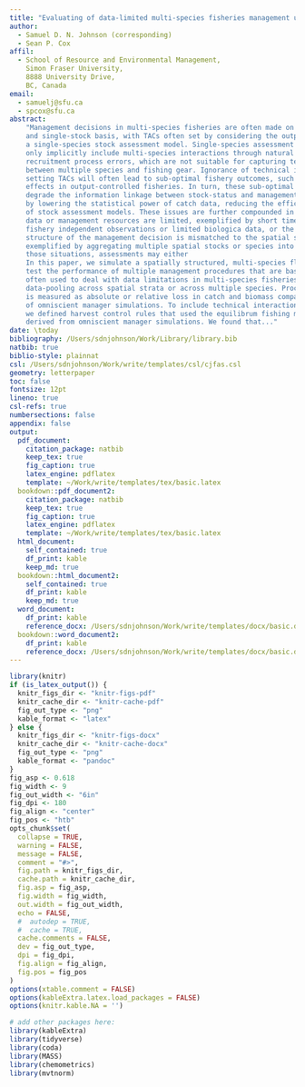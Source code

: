 ```yaml
---  
title: "Evaluating of data-limited multi-species fisheries management using data-pooling and hierarchical stock assessment models to set catch limits."
author: 
  - Samuel D. N. Johnson (corresponding)
  - Sean P. Cox
affil:
  - School of Resource and Environmental Management,
    Simon Fraser University,
    8888 University Drive,
    BC, Canada
email:
  - samuelj@sfu.ca
  - spcox@sfu.ca
abstract: 
    "Management decisions in multi-species fisheries are often made on a single-species
    and single-stock basis, with TACs often set by considering the output of 
    a single-species stock assessment model. Single-species assessment methods, at best, 
    only implicitly include multi-species interactions through natural mortality and 
    recruitment process errors, which are not suitable for capturing technical interactions 
    between multiple species and fishing gear. Ignorance of technical interactions when 
    setting TACs will often lead to sub-optimal fishery outcomes, such as under-utilised TACs from choke
    effects in output-controlled fisheries. In turn, these sub-optimal outcomes may
    degrade the information linkage between stock-status and management decisions
    by lowering the statistical power of catch data, reducing the efficacy
    of stock assessment models. These issues are further compounded in situations where 
    data or management resources are limited, exemplified by short time-series of 
    fishery independent observations or limited biologica data, or the 
    structure of the management decision is mismatched to the spatial structure of the system, 
    exemplified by aggregating multiple spatial stocks or species into one management unit. In
    those situations, assessments may either 
    In this paper, we simulate a spatially structured, multi-species flatfish fishery, and
    test the performance of multiple management procedures that are based on assessment methods 
    often used to deal with data limitations in multi-species fisheries, including 
    data-pooling across spatial strata or across multiple species. Procedure performance
    is measured as absolute or relative loss in catch and biomass compared to the outcome 
    of omniscient manager simulations. To include technical interactions in our management system,
    we defined harvest control rules that used the equilibrum fishing mortality rates 
    derived from omniscient manager simulations. We found that..."
date: \today
bibliography: /Users/sdnjohnson/Work/Library/library.bib
natbib: true
biblio-style: plainnat
csl: /Users/sdnjohnson/Work/write/templates/csl/cjfas.csl 
geometry: letterpaper
toc: false
fontsize: 12pt
lineno: true
csl-refs: true
numbersections: false
appendix: false
output: 
  pdf_document:
    citation_package: natbib
    keep_tex: true
    fig_caption: true
    latex_engine: pdflatex
    template: ~/Work/write/templates/tex/basic.latex
  bookdown::pdf_document2:
    citation_package: natbib
    keep_tex: true
    fig_caption: true
    latex_engine: pdflatex
    template: ~/Work/write/templates/tex/basic.latex
  html_document:
    self_contained: true
    df_print: kable
    keep_md: true
  bookdown::html_document2:
    self_contained: true
    df_print: kable
    keep_md: true
  word_document:
    df_print: kable
    reference_docx: /Users/sdnjohnson/Work/write/templates/docx/basic.docx
  bookdown::word_document2:
    df_print: kable
    reference_docx: /Users/sdnjohnson/Work/write/templates/docx/basic.docx
---
```


```r
library(knitr)
if (is_latex_output()) {
  knitr_figs_dir <- "knitr-figs-pdf"
  knitr_cache_dir <- "knitr-cache-pdf"
  fig_out_type <- "png"
  kable_format <- "latex"
} else {
  knitr_figs_dir <- "knitr-figs-docx"
  knitr_cache_dir <- "knitr-cache-docx"
  fig_out_type <- "png"
  kable_format <- "pandoc"
}
fig_asp <- 0.618
fig_width <- 9
fig_out_width <- "6in"
fig_dpi <- 180
fig_align <- "center"
fig_pos <- "htb"
opts_chunk$set(
  collapse = TRUE,
  warning = FALSE,
  message = FALSE,
  comment = "#>",
  fig.path = knitr_figs_dir,
  cache.path = knitr_cache_dir,
  fig.asp = fig_asp,
  fig.width = fig_width,
  out.width = fig_out_width,
  echo = FALSE,
  #  autodep = TRUE,
  #  cache = TRUE,
  cache.comments = FALSE,
  dev = fig_out_type,
  dpi = fig_dpi,
  fig.align = fig_align,
  fig.pos = fig_pos
)
options(xtable.comment = FALSE)
options(kableExtra.latex.load_packages = FALSE)
options(knitr.kable.NA = '')
```

```r
# add other packages here:
library(kableExtra)
library(tidyverse)
library(coda)
library(MASS)
library(chemometrics)
library(mvtnorm)
```


